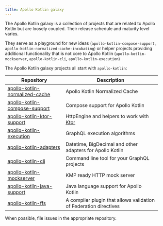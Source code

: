 ```yaml
---
title: Apollo Kotlin galaxy 
---
```



The Apollo Kotlin galaxy is a collection of projects that are related to Apollo Kotlin but are loosely coupled. Their release schedule and maturity level varies.

They serve as a playground for new ideas (`apollo-kotlin-compose-support`, `apollo-kotlin-normalized-cache-incubating`) or helper projects providing additional functionality that is not core to Apollo Kotlin (`apollo-kotlin-mockserver`, `apollo-kotlin-cli`, `apollo-kotlin-execution`)

The Apollo Kotlin galaxy projects all start with `apollo-kotlin`:

| Repository                                                                                        | Description                                                       |
|---------------------------------------------------------------------------------------------------|-------------------------------------------------------------------|
| [apollo-kotlin-normalized-cache](https://github.com/apollographql/apollo-kotlin-normalized-cache) | Apollo Kotlin Normalized Cache                                    |
| [apollo-kotlin-compose-support](https://github.com/apollographql/apollo-kotlin-compose-support)   | Compose support for Apollo Kotlin                                 |
| [apollo-kotlin-ktor-support](https://github.com/apollographql/apollo-kotlin-ktor-support)         | HttpEngine and helpers to work with [Ktor](https://ktor.io/)      |
| [apollo-kotlin-execution](https://github.com/apollographql/apollo-kotlin-execution)               | GraphQL execution algorithms                                      |
| [apollo-kotlin-adapters](https://github.com/apollographql/apollo-kotlin-adapters)                 | Datetime, BigDecimal and other adapters for Apollo Kotlin         |
| [apollo-kotlin-cli](https://github.com/apollographql/apollo-kotlin-cli)                           | Command line tool for your GraphQL projects                       |
| [apollo-kotlin-mockserver](https://github.com/apollographql/apollo-kotlin-mockserver)             | KMP ready HTTP mock server                                        |
| [apollo-kotlin-java-support](https://github.com/apollographql/apollo-kotlin-java-support)         | Java language support for Apollo Kotlin                           |
| [apollo-kotlin-ffs](https://github.com/apollographql/apollo-kotlin-ffs)                           | A compiler plugin that allows validation of Federation directives |

When possible, file issues in the appropriate repository. 
